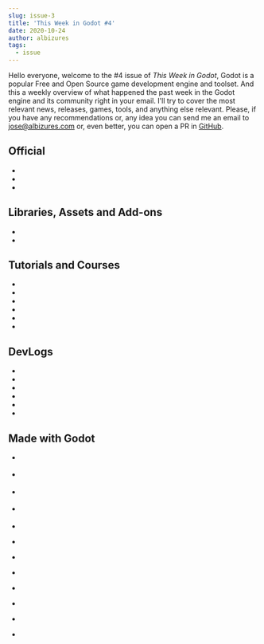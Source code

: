 ```yaml
---
slug: issue-3
title: 'This Week in Godot #4'
date: 2020-10-24
author: albizures
tags:
  - issue
---
```



Hello everyone, welcome to the #4 issue of _This Week in Godot_, Godot is a popular Free and Open Source game development engine and toolset. And this a weekly overview of what happened the past week in the Godot engine and its community right in your email. I'll try to cover the most relevant news, releases, games, tools, and anything else relevant. Please, if you have any recommendations or, any idea you can send me an email to jose@albizures.com or, even better, you can open a PR in [GitHub](https://github.com/albizures/ThisWeekInGodot).

## Official

- <PostLink
  	type="article"
  	label="X11 display server progress report"
  	link="https://godotengine.org/article/x11-display-server-progress-report"
  />
- <PostLink
  	label="FXAA support was just merged in #godotengine's 3.2 branch!"
  	link="https://twitter.com/HugoLocurcio/status/1318556940373528581"
  	source="https://github.com/godotengine/godot/pull/42006"
  />
- <PostLink
  	type="article"
  	label="GDScript progress report: Typed instructions"
  	link="https://godotengine.org/article/gdscript-progress-report-typed-instructions"
  />

## Libraries, Assets and Add-ons

- <PostLink
  	label="Godot 3 2D CRT Shader v2"
  	link="https://github.com/hiulit/Godot-3-2D-CRT-Shader/releases"
  	source="https://github.com/hiulit/Godot-3-2D-CRT-Shader"
  />
- <PostLink
  	label="NimbleBeasts Godot Boilerplate"
  	link="https://nimblebeastscollective.itch.io/godot-boilerplate"
  	source="https://github.com/NimbleBeasts/NbGodotBoilerplate"
  />

## Tutorials and Courses

- <PostLink
  	type="article"
  	label="Importing Godot TileMaps from CSV"
  	link="https://medium.com/@tangentstorm/importing-godot-tilemaps-from-csv-43c9ccf605e0"
  />
- <PostLink
  	type="youtube"
  	label="Learn How to Tween Nodes"
  	link="https://youtu.be/0npzrBYb9dA"
  />
- <PostLink
  	type="youtube"
  	label="Superhot/Max Payne Bullet Time"
  	link="https://youtu.be/82s-63rFoa8"
  />
- <PostLink
  	type="youtube"
  	label="Animation Resource in Godot GDScript"
  	source="https://github.com/Godot-Tutorials/Animation-Class-Basic-Example"
  	link="https://youtu.be/nlUzTRfbsBQ"
  />
- <PostLink
  	type="youtube"
  	label="1Bit Metroidvania in Godot - Part 2: Simple State Machine for Beginners"
  	source="https://github.com/DocoDan/1BitMV_Pickup"
  	link="https://youtu.be/i8AI65_Sot8"
  />
- <PostLink
  	type="youtube"
  	label="AnimatedSprite Tutorial"
  	link="https://youtu.be/uUTEeriHd_w"
  />

## DevLogs

- <PostLink
  	type="youtube"
  	label="Adding WebXR to Godot - progress report #4"
  	link="https://youtu.be/uy6moGOIBmQ"
  	source="https://github.com/godotengine/godot/pull/42397"
  />
- <PostLink
  	type="youtube"
  	label="5 New Blocks + Game Demo | Bio-Electric Inc. Devlog #4"
  	link="https://youtu.be/Ki4A7ctan4I"
  />
- <PostLink
  	type="youtube"
  	label="A* Pathfinding in Roguelikes (a teardown)"
  	link="https://youtu.be/Rf9GZKfALAo"
  	source="https://github.com/Harrk/godot-astar-microadventure"
  />
- <PostLink
  	type="youtube"
  	label="Multimesh & Grid map"
  	link="https://youtu.be/5586-wjWkvU"
  />
- <PostLink
  	type="youtube"
  	label="Among Us 3D"
  	link="https://youtu.be/nVggPKluAY8"
  />
- <PostLink
  	type="youtube"
  	label="Rain shader"
  	link="https://youtu.be/u3Kz0IvujT4"
  	source="https://github.com/Lexpartizan/Godot_rain_shader"
  />

## Made with Godot

- <PostLink
  	label="Stacker Puzzle"
  	link="https://store.steampowered.com/app/1436490/Stacker_Puzzle"
  />

- <PostLink
  	label="mouse_controls"
  	link="https://ondrejoda.itch.io/mouse-controls"
  />
- <PostLink
  	label="Bludoku"
  	isMobile
  	link="https://play.google.com/store/apps/details?id=com.chillpizza.bludoku"
  />
- <PostLink
  	label="Bludoku"
  	link="https://play.google.com/store/apps/details?id=com.chillpizza.bludoku"
  />

- <PostLink label="MagRacer Alpha" link="https://issmir.itch.io/magracer" />
- <PostLink
  	label="Spooky Ghosts Got Com"
  	link="https://zertuk.itch.io/spooky-ghosts-dot-com"
  />

- <PostLink label="Thy Flesh" link="https://warrrkus.itch.io/thy-flesh" />
- <PostLink
  	label="Soulless in Seattle"
  	link="https://funkeh.itch.io/soulless-in-seattle"
  />
- <PostLink
  	label="Usceese - Geheimnis der Vasen"
  	link="https://soliska.itch.io/usceese-geheimnis-der-vasen"
  />
- <PostLink
  	label="How to Make a Cup of Tea"
  	link="https://linky00.itch.io/how-to-make-a-cup-of-tea"
  />
- <PostLink
  	label="Loose Units"
  	author="caveware"
  	link="https://caveware.itch.io/loose-units"
  />
- <PostLink
  	label="HANDMADEDEATHLABYRINTH issue 0"
  	link="https://droqen.itch.io/hmdl-0"
  	author="droqen"
  />
